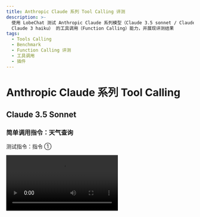 ```yaml
---
title: Anthropic Claude 系列 Tool Calling 评测
description: >-
  使用 LobeChat 测试 Anthropic Claude 系列模型（Claude 3.5 sonnet / Claude 3 Opus /
  Claude 3 haiku） 的工具调用（Function Calling）能力，并展现评测结果
tags:
  - Tools Calling
  - Benchmark
  - Function Calling 评测
  - 工具调用
  - 插件
---
```


# Anthropic Claude 系列 Tool Calling

## Claude 3.5 Sonnet

### 简单调用指令：天气查询

测试指令：指令 ①

<Video src="https://github.com/lobehub/lobe-chat/assets/28616219/42a6980c-ea2a-44fd-b61f-a7989827f5a5" />

<Image
  alt="Claude 3.5 Sonnet 简单指令的 Tool Calling"
  src="https://github.com/lobehub/lobe-chat/assets/28616219/71146b75-2c73-48c3-9688-1d8814d2a791"
/>

  <details>
    <summary>Tool Calling 原始输出：</summary>

```yml
[stream start] 2024-6-24 20:24:40.289
[chunk 0] 2024-6-24 20:24:40.294

{"type":"message_start","message":{"id":"msg_01Q8ytAh2wiJHwKt7qEdaUsP","type":"message","role":"assistant","model":"claude-3-5-sonnet-20240620","content":[],"stop_reason":null,"stop_sequence":null,"usage":{"input_tokens":485,"output_tokens":4}}}
[chunk 1] 2024-6-24 20:24:40.294

{"type":"content_block_start","index":0,"content_block":{"type":"text","text":""}}
[chunk 2] 2024-6-24 20:24:40.311

{"type":"content_block_delta","index":0,"delta":{"type":"text_delta","text":"好的,"}}
[chunk 3] 2024-6-24 20:24:40.312

{"type":"content_block_delta","index":0,"delta":{"type":"text_delta","text":"我会"}}
[chunk 4] 2024-6-24 20:24:40.313

{"type":"content_block_delta","index":0,"delta":{"type":"text_delta","text":"为"}}
[chunk 5] 2024-6-24 20:24:40.356

{"type":"content_block_delta","index":0,"delta":{"type":"text_delta","text":"您"}}
[chunk 6] 2024-6-24 20:24:40.358

{"type":"content_block_delta","index":0,"delta":{"type":"text_delta","text":"查"}}
[chunk 7] 2024-6-24 20:24:40.364

{"type":"content_block_delta","index":0,"delta":{"type":"text_delta","text":"询杭州"}}
[chunk 8] 2024-6-24 20:24:40.368

{"type":"content_block_delta","index":0,"delta":{"type":"text_delta","text":"和北京的"}}
[chunk 9] 2024-6-24 20:24:40.480

{"type":"content_block_delta","index":0,"delta":{"type":"text_delta","text":"天"}}
[chunk 10] 2024-6-24 20:24:40.487

{"type":"content_block_delta","index":0,"delta":{"type":"text_delta","text":"气情况。"}}
[chunk 11] 2024-6-24 20:24:40.489

{"type":"content_block_delta","index":0,"delta":{"type":"text_delta","text":"让"}}
[chunk 12] 2024-6-24 20:24:40.493

{"type":"content_block_delta","index":0,"delta":{"type":"text_delta","text":"我为"}}
[chunk 13] 2024-6-24 20:24:40.606

{"type":"content_block_delta","index":0,"delta":{"type":"text_delta","text":"您获"}}
[chunk 14] 2024-6-24 20:24:40.610

{"type":"content_block_delta","index":0,"delta":{"type":"text_delta","text":"取这"}}
[chunk 15] 2024-6-24 20:24:40.620

{"type":"content_block_delta","index":0,"delta":{"type":"text_delta","text":"两"}}
[chunk 16] 2024-6-24 20:24:40.621

{"type":"content_block_delta","index":0,"delta":{"type":"text_delta","text":"个城市的"}}
[chunk 17] 2024-6-24 20:24:40.730

{"type":"content_block_delta","index":0,"delta":{"type":"text_delta","text":"当前天气"}}
[chunk 18] 2024-6-24 20:24:40.733

{"type":"content_block_delta","index":0,"delta":{"type":"text_delta","text":"信"}}
[chunk 19] 2024-6-24 20:24:40.981

{"type":"content_block_delta","index":0,"delta":{"type":"text_delta","text":"息。"}}
[chunk 20] 2024-6-24 20:24:40.983

{"type":"content_block_stop","index":0}
[chunk 21] 2024-6-24 20:24:40.983

{"type":"content_block_start","index":1,"content_block":{"type":"tool_use","id":"toolu_01CYUiZB5L2iLYfKkFL5TWtm","name":"realtime-weather____fetchCurrentWeather","input":{}}}
[chunk 22] 2024-6-24 20:24:41.266

{"type":"content_block_delta","index":1,"delta":{"type":"input_json_delta","partial_json":""}}
[chunk 23] 2024-6-24 20:24:41.267

{"type":"content_block_delta","index":1,"delta":{"type":"input_json_delta","partial_json":"{\"city\": "}}
[chunk 24] 2024-6-24 20:24:41.268

{"type":"content_block_delta","index":1,"delta":{"type":"input_json_delta","partial_json":"\"\\u67"}}
[chunk 25] 2024-6-24 20:24:41.268

{"type":"content_block_delta","index":1,"delta":{"type":"input_json_delta","partial_json":"6d\\"}}
[chunk 26] 2024-6-24 20:24:41.269

{"type":"content_block_delta","index":1,"delta":{"type":"input_json_delta","partial_json":"u5dde\"}"}}
[chunk 27] 2024-6-24 20:24:41.270

{"type":"content_block_stop","index":1}
[chunk 28] 2024-6-24 20:24:41.271

{"type":"content_block_start","index":2,"content_block":{"type":"tool_use","id":"toolu_019Q1i316spMrh2ATHsDLHB8","name":"realtime-weather____fetchCurrentWeather","input":{}}}
[chunk 29] 2024-6-24 20:24:41.626

{"type":"content_block_delta","index":2,"delta":{"type":"input_json_delta","partial_json":""}}
[chunk 30] 2024-6-24 20:24:41.626

{"type":"content_block_delta","index":2,"delta":{"type":"input_json_delta","partial_json":"{\"city"}}
[chunk 31] 2024-6-24 20:24:41.628

{"type":"content_block_delta","index":2,"delta":{"type":"input_json_delta","partial_json":"\": \"\\u531"}}
[chunk 32] 2024-6-24 20:24:41.631

{"type":"content_block_delta","index":2,"delta":{"type":"input_json_delta","partial_json":"7\\u4eac"}}
[chunk 33] 2024-6-24 20:24:41.634

{"type":"content_block_delta","index":2,"delta":{"type":"input_json_delta","partial_json":"\"}"}}
[chunk 34] 2024-6-24 20:24:41.641

{"type":"content_block_stop","index":2}
[chunk 35] 2024-6-24 20:24:41.644

{"type":"message_delta","delta":{"stop_reason":"tool_use","stop_sequence":null},"usage":{"output_tokens":146}}
[chunk 36] 2024-6-24 20:24:41.654
{"type":"message_stop"}

[stream finished] total chunks: 37
```

</details>

### 复杂调用指令：文生图

测试指令：指令 ②

<Video src="https://github.com/lobehub/lobe-chat/assets/28616219/a9a40899-d5f3-4ef2-aa08-922751b05ca6" />

从上述视频中可以看到， sonnet 虽然也支持流式 Tool Calling ，但是它表现出来的特征是在创建长句 tool calling 时会等待住（详见 Tool Calling 原始输出 `[chunk 40]` 和 `[chunk 41]` 中间的耗时）。所以相对来说会在 Tool Calling 的起始阶段有一个较长的等待时间。

<Image
  alt="Claude 3.5 Sonnet 复杂指令的 Tool Calling"
  src="https://github.com/lobehub/lobe-chat/assets/28616219/23e2d7e5-a6f3-4f4c-9c6a-5651f35a5910"
/>

  <details>
    <summary>Tool Calling 原始输出：</summary>

```yml
[stream start] 2024-6-24 20:39:9.670

[chunk 0] 2024-6-24 20:39:9.695
{"type":"message_start","message":{"id":"msg_01Kj3TFjatNCn9AzdGRfsGN9","type":"message","role":"assistant","model":"claude-3-5-sonnet-20240620","content":[],"stop_reason":null,"stop_sequence":null,"usage":{"input_tokens":1742,"output_tokens":2}}}

[chunk 1] 2024-6-24 20:39:9.696
{"type":"content_block_start","index":0,"content_block":{"type":"text","text":""}}

[chunk 2] 2024-6-24 20:39:9.697
{"type":"content_block_delta","index":0,"delta":{"type":"text_delta","text":"当"}}

[chunk 3] 2024-6-24 20:39:9.698
{"type":"content_block_delta","index":0,"delta":{"type":"text_delta","text":"然可以为"}}

[chunk 4] 2024-6-24 20:39:9.699
{"type":"content_block_delta","index":0,"delta":{"type":"text_delta","text":"您"}}

[chunk 5] 2024-6-24 20:39:9.874
{"type":"content_block_delta","index":0,"delta":{"type":"text_delta","text":"画一只小"}}

[chunk 6] 2024-6-24 20:39:9.876
{"type":"content_block_delta","index":0,"delta":{"type":"text_delta","text":"狗。"}}

[chunk 7] 2024-6-24 20:39:9.877
{"type":"content_block_delta","index":0,"delta":{"type":"text_delta","text":"我会"}}

[chunk 8] 2024-6-24 20:39:9.878
{"type":"content_block_delta","index":0,"delta":{"type":"text_delta","text":"使"}}

[chunk 9] 2024-6-24 20:39:9.993
{"type":"content_block_delta","index":0,"delta":{"type":"text_delta","text":"用l"}}

[chunk 10] 2024-6-24 20:39:9.994
{"type":"content_block_delta","index":0,"delta":{"type":"text_delta","text":"obe-image-"}}

[chunk 11] 2024-6-24 20:39:9.995
{"type":"content_block_delta","index":0,"delta":{"type":"text_delta","text":"designer工"}}

[chunk 12] 2024-6-24 20:39:9.995
{"type":"content_block_delta","index":0,"delta":{"type":"text_delta","text":"具来"}}

[chunk 13] 2024-6-24 20:39:10.80
{"type":"content_block_delta","index":0,"delta":{"type":"text_delta","text":"生"}}

[chunk 14] 2024-6-24 20:39:10.81
{"type":"content_block_delta","index":0,"delta":{"type":"text_delta","text":"成这些"}}

[chunk 15] 2024-6-24 20:39:10.81
{"type":"content_block_delta","index":0,"delta":{"type":"text_delta","text":"图片"}}

[chunk 16] 2024-6-24 20:39:10.82
{"type":"content_block_delta","index":0,"delta":{"type":"text_delta","text":"。"}}

[chunk 17] 2024-6-24 20:39:10.196
{"type":"content_block_delta","index":0,"delta":{"type":"text_delta","text":"我"}}

[chunk 18] 2024-6-24 20:39:10.197
{"type":"content_block_delta","index":0,"delta":{"type":"text_delta","text":"会"}}

[chunk 19] 2024-6-24 20:39:10.198
{"type":"content_block_delta","index":0,"delta":{"type":"text_delta","text":"创"}}

[chunk 20] 2024-6-24 20:39:10.206
{"type":"content_block_delta","index":0,"delta":{"type":"text_delta","text":"建"}}

[chunk 21] 2024-6-24 20:39:10.314
{"type":"content_block_delta","index":0,"delta":{"type":"text_delta","text":"四"}}

[chunk 22] 2024-6-24 20:39:10.318
{"type":"content_block_delta","index":0,"delta":{"type":"text_delta","text":"个不同的"}}

[chunk 23] 2024-6-24 20:39:10.320
{"type":"content_block_delta","index":0,"delta":{"type":"text_delta","text":"描"}}

[chunk 24] 2024-6-24 20:39:10.326
{"type":"content_block_delta","index":0,"delta":{"type":"text_delta","text":"述来"}}

[chunk 25] 2024-6-24 20:39:10.439
{"type":"content_block_delta","index":0,"delta":{"type":"text_delta","text":"生"}}

[chunk 26] 2024-6-24 20:39:10.444
{"type":"content_block_delta","index":0,"delta":{"type":"text_delta","text":"成多"}}

[chunk 27] 2024-6-24 20:39:10.451
{"type":"content_block_delta","index":0,"delta":{"type":"text_delta","text":"样"}}

[chunk 28] 2024-6-24 20:39:10.452
{"type":"content_block_delta","index":0,"delta":{"type":"text_delta","text":"化"}}

[chunk 29] 2024-6-24 20:39:10.566
{"type":"content_block_delta","index":0,"delta":{"type":"text_delta","text":"的小"}}

[chunk 30] 2024-6-24 20:39:10.570
{"type":"content_block_delta","index":0,"delta":{"type":"text_delta","text":"狗图像"}}

[chunk 31] 2024-6-24 20:39:10.575
{"type":"content_block_delta","index":0,"delta":{"type":"text_delta","text":"。请"}}

[chunk 32] 2024-6-24 20:39:10.580
{"type":"content_block_delta","index":0,"delta":{"type":"text_delta","text":"稍等片"}}

[chunk 33] 2024-6-24 20:39:10.710
{"type":"content_block_delta","index":0,"delta":{"type":"text_delta","text":"刻，"}}

[chunk 34] 2024-6-24 20:39:10.718
{"type":"content_block_delta","index":0,"delta":{"type":"text_delta","text":"我现"}}

[chunk 35] 2024-6-24 20:39:10.721
{"type":"content_block_delta","index":0,"delta":{"type":"text_delta","text":"在就"}}

[chunk 36] 2024-6-24 20:39:10.724
{"type":"content_block_delta","index":0,"delta":{"type":"text_delta","text":"开始生"}}

[chunk 37] 2024-6-24 20:39:10.838
{"type":"content_block_delta","index":0,"delta":{"type":"text_delta","text":"成图片"}}

[chunk 38] 2024-6-24 20:39:11.102
{"type":"content_block_delta","index":0,"delta":{"type":"text_delta","text":"。"}}

[chunk 39] 2024-6-24 20:39:11.103
{"type":"content_block_stop","index":0}

[chunk 40] 2024-6-24 20:39:11.104
{"type":"content_block_start","index":1,"content_block":{"type":"tool_use","id":"toolu_01PMfL65ktLVuwmUD4C29U6E","name":"lobe-image-designer____text2image____builtin","input":{}}}

[chunk 41] 2024-6-24 20:39:16.676
{"type":"content_block_delta","index":1,"delta":{"type":"input_json_delta","partial_json":""}}

[chunk 42] 2024-6-24 20:39:16.687
{"type":"content_block_delta","index":1,"delta":{"type":"input_json_delta","partial_json":"{\"prompt"}}

[chunk 43] 2024-6-24 20:39:16.695
{"type":"content_block_delta","index":1,"delta":{"type":"input_json_delta","partial_json":"s\": [\"Photo"}}

[chunk 44] 2024-6-24 20:39:16.699
{"type":"content_block_delta","index":1,"delta":{"type":"input_json_delta","partial_json":" of an "}}

[chunk 45] 2024-6-24 20:39:16.706
{"type":"content_block_delta","index":1,"delta":{"type":"input_json_delta","partial_json":"adorable"}}

[chunk 46] 2024-6-24 20:39:16.714
{"type":"content_block_delta","index":1,"delta":{"type":"input_json_delta","partial_json":" sma"}}

[chunk 47] 2024-6-24 20:39:16.715
{"type":"content_block_delta","index":1,"delta":{"type":"input_json_delta","partial_json":"ll puppy w"}}

[chunk 48] 2024-6-24 20:39:16.726
{"type":"content_block_delta","index":1,"delta":{"type":"input_json_delta","partial_json":"ith fluf"}}

[chunk 49] 2024-6-24 20:39:16.727
{"type":"content_block_delta","index":1,"delta":{"type":"input_json_delta","partial_json":"fy fur, si"}}

[chunk 50] 2024-6-24 20:39:16.733
{"type":"content_block_delta","index":1,"delta":{"type":"input_json_delta","partial_json":"tting o"}}

[chunk 51] 2024-6-24 20:39:16.735
{"type":"content_block_delta","index":1,"delta":{"type":"input_json_delta","partial_json":"n a"}}

[chunk 52] 2024-6-24 20:39:16.743
{"type":"content_block_delta","index":1,"delta":{"type":"input_json_delta","partial_json":" sof"}}

[chunk 53] 2024-6-24 20:39:16.744
{"type":"content_block_delta","index":1,"delta":{"type":"input_json_delta","partial_json":"t g"}}

[chunk 54] 2024-6-24 20:39:16.751
{"type":"content_block_delta","index":1,"delta":{"type":"input_json_delta","partial_json":"reen "}}

[chunk 55] 2024-6-24 20:39:16.752
{"type":"content_block_delta","index":1,"delta":{"type":"input_json_delta","partial_json":"grass"}}

[chunk 56] 2024-6-24 20:39:16.758
{"type":"content_block_delta","index":1,"delta":{"type":"input_json_delta","partial_json":" lawn"}}

[chunk 57] 2024-6-24 20:39:16.759
{"type":"content_block_delta","index":1,"delta":{"type":"input_json_delta","partial_json":". The p"}}

[chunk 58] 2024-6-24 20:39:16.759
{"type":"content_block_delta","index":1,"delta":{"type":"input_json_delta","partial_json":"uppy ha"}}

[chunk 59] 2024-6-24 20:39:16.765
{"type":"content_block_delta","index":1,"delta":{"type":"input_json_delta","partial_json":"s big"}}

[chunk 60] 2024-6-24 20:39:16.771
{"type":"content_block_delta","index":1,"delta":{"type":"input_json_delta","partial_json":", "}}

[chunk 61] 2024-6-24 20:39:16.771
{"type":"content_block_delta","index":1,"delta":{"type":"input_json_delta","partial_json":"expressiv"}}

[chunk 62] 2024-6-24 20:39:16.772
{"type":"content_block_delta","index":1,"delta":{"type":"input_json_delta","partial_json":"e eyes an"}}

[chunk 63] 2024-6-24 20:39:16.777
{"type":"content_block_delta","index":1,"delta":{"type":"input_json_delta","partial_json":"d "}}

[chunk 64] 2024-6-24 20:39:16.778
{"type":"content_block_delta","index":1,"delta":{"type":"input_json_delta","partial_json":"flop"}}

[chunk 65] 2024-6-24 20:39:16.783
{"type":"content_block_delta","index":1,"delta":{"type":"input_json_delta","partial_json":"py e"}}

[chunk 66] 2024-6-24 20:39:16.783
{"type":"content_block_delta","index":1,"delta":{"type":"input_json_delta","partial_json":"ars"}}

[chunk 67] 2024-6-24 20:39:16.790
{"type":"content_block_delta","index":1,"delta":{"type":"input_json_delta","partial_json":". It's ti"}}

[chunk 68] 2024-6-24 20:39:16.790
{"type":"content_block_delta","index":1,"delta":{"type":"input_json_delta","partial_json":"lting it"}}

[chunk 69] 2024-6-24 20:39:16.796
{"type":"content_block_delta","index":1,"delta":{"type":"input_json_delta","partial_json":"s head "}}

[chunk 70] 2024-6-24 20:39:16.797
{"type":"content_block_delta","index":1,"delta":{"type":"input_json_delta","partial_json":"curio"}}

[chunk 71] 2024-6-24 20:39:16.797
{"type":"content_block_delta","index":1,"delta":{"type":"input_json_delta","partial_json":"usly, l"}}

[chunk 72] 2024-6-24 20:39:16.798
{"type":"content_block_delta","index":1,"delta":{"type":"input_json_delta","partial_json":"ooking dir"}}

[chunk 73] 2024-6-24 20:39:16.809
{"type":"content_block_delta","index":1,"delta":{"type":"input_json_delta","partial_json":"ectly "}}

[chunk 74] 2024-6-24 20:39:16.811
{"type":"content_block_delta","index":1,"delta":{"type":"input_json_delta","partial_json":"at"}}

[chunk 75] 2024-6-24 20:39:16.811
{"type":"content_block_delta","index":1,"delta":{"type":"input_json_delta","partial_json":" the cam"}}

[chunk 76] 2024-6-24 20:39:16.812
{"type":"content_block_delta","index":1,"delta":{"type":"input_json_delta","partial_json":"era. The b"}}

[chunk 77] 2024-6-24 20:39:16.812
{"type":"content_block_delta","index":1,"delta":{"type":"input_json_delta","partial_json":"ackgr"}}

[chunk 78] 2024-6-24 20:39:16.813
{"type":"content_block_delta","index":1,"delta":{"type":"input_json_delta","partial_json":"ou"}}

[chunk 79] 2024-6-24 20:39:16.813
{"type":"content_block_delta","index":1,"delta":{"type":"input_json_delta","partial_json":"nd"}}

[chunk 80] 2024-6-24 20:39:16.818
{"type":"content_block_delta","index":1,"delta":{"type":"input_json_delta","partial_json":" is "}}

[chunk 81] 2024-6-24 20:39:16.819
{"type":"content_block_delta","index":1,"delta":{"type":"input_json_delta","partial_json":"slightly "}}

[chunk 82] 2024-6-24 20:39:16.820
{"type":"content_block_delta","index":1,"delta":{"type":"input_json_delta","partial_json":"blu"}}

[chunk 83] 2024-6-24 20:39:16.820
{"type":"content_block_delta","index":1,"delta":{"type":"input_json_delta","partial_json":"rred, focusi"}}

[chunk 84] 2024-6-24 20:39:16.829
{"type":"content_block_delta","index":1,"delta":{"type":"input_json_delta","partial_json":"ng"}}

[chunk 85] 2024-6-24 20:39:16.830
{"type":"content_block_delta","index":1,"delta":{"type":"input_json_delta","partial_json":" attenti"}}

[chunk 86] 2024-6-24 20:39:16.830
{"type":"content_block_delta","index":1,"delta":{"type":"input_json_delta","partial_json":"on on the "}}

[chunk 87] 2024-6-24 20:39:16.831
{"type":"content_block_delta","index":1,"delta":{"type":"input_json_delta","partial_json":"cute puppy i"}}

[chunk 88] 2024-6-24 20:39:16.831
{"type":"content_block_delta","index":1,"delta":{"type":"input_json_delta","partial_json":"n "}}

[chunk 89] 2024-6-24 20:39:16.837
{"type":"content_block_delta","index":1,"delta":{"type":"input_json_delta","partial_json":"the foreg"}}

[chunk 90] 2024-6-24 20:39:16.838
{"type":"content_block_delta","index":1,"delta":{"type":"input_json_delta","partial_json":"round. W"}}

[chunk 91] 2024-6-24 20:39:16.838
{"type":"content_block_delta","index":1,"delta":{"type":"input_json_delta","partial_json":"arm, n"}}

[chunk 92] 2024-6-24 20:39:16.839
{"type":"content_block_delta","index":1,"delta":{"type":"input_json_delta","partial_json":"atur"}}

[chunk 93] 2024-6-24 20:39:16.839
{"type":"content_block_delta","index":1,"delta":{"type":"input_json_delta","partial_json":"al lighting"}}

[chunk 94] 2024-6-24 20:39:16.840
{"type":"content_block_delta","index":1,"delta":{"type":"input_json_delta","partial_json":" enhances "}}

[chunk 95] 2024-6-24 20:39:16.851
{"type":"content_block_delta","index":1,"delta":{"type":"input_json_delta","partial_json":"the pup"}}

[chunk 96] 2024-6-24 20:39:16.851
{"type":"content_block_delta","index":1,"delta":{"type":"input_json_delta","partial_json":"py's featu"}}

[chunk 97] 2024-6-24 20:39:16.852
{"type":"content_block_delta","index":1,"delta":{"type":"input_json_delta","partial_json":"res.\""}}

[chunk 98] 2024-6-24 20:39:16.856
{"type":"content_block_delta","index":1,"delta":{"type":"input_json_delta","partial_json":", \"Wa"}}

[chunk 99] 2024-6-24 20:39:16.857
{"type":"content_block_delta","index":1,"delta":{"type":"input_json_delta","partial_json":"ter"}}

[chunk 100] 2024-6-24 20:39:16.859
{"type":"content_block_delta","index":1,"delta":{"type":"input_json_delta","partial_json":"color "}}

[chunk 101] 2024-6-24 20:39:16.861
{"type":"content_block_delta","index":1,"delta":{"type":"input_json_delta","partial_json":"painti"}}

[chunk 102] 2024-6-24 20:39:16.868
{"type":"content_block_delta","index":1,"delta":{"type":"input_json_delta","partial_json":"ng o"}}

[chunk 103] 2024-6-24 20:39:16.868
{"type":"content_block_delta","index":1,"delta":{"type":"input_json_delta","partial_json":"f a playfu"}}

[chunk 104] 2024-6-24 20:39:16.869
{"type":"content_block_delta","index":1,"delta":{"type":"input_json_delta","partial_json":"l puppy ch"}}

[chunk 105] 2024-6-24 20:39:16.876
{"type":"content_block_delta","index":1,"delta":{"type":"input_json_delta","partial_json":"asing a"}}

[chunk 106] 2024-6-24 20:39:16.877
{"type":"content_block_delta","index":1,"delta":{"type":"input_json_delta","partial_json":" r"}}

[chunk 107] 2024-6-24 20:39:16.877
{"type":"content_block_delta","index":1,"delta":{"type":"input_json_delta","partial_json":"ed ball"}}

[chunk 108] 2024-6-24 20:39:16.877
{"type":"content_block_delta","index":1,"delta":{"type":"input_json_delta","partial_json":" in a "}}

[chunk 109] 2024-6-24 20:39:16.878
{"type":"content_block_delta","index":1,"delta":{"type":"input_json_delta","partial_json":"sun"}}

[chunk 110] 2024-6-24 20:39:16.878
{"type":"content_block_delta","index":1,"delta":{"type":"input_json_delta","partial_json":"ny park. T"}}

[chunk 111] 2024-6-24 20:39:16.879
{"type":"content_block_delta","index":1,"delta":{"type":"input_json_delta","partial_json":"he"}}

[chunk 112] 2024-6-24 20:39:16.879
{"type":"content_block_delta","index":1,"delta":{"type":"input_json_delta","partial_json":" pu"}}

[chunk 113] 2024-6-24 20:39:16.879
{"type":"content_block_delta","index":1,"delta":{"type":"input_json_delta","partial_json":"ppy is mi"}}

[chunk 114] 2024-6-24 20:39:16.886
{"type":"content_block_delta","index":1,"delta":{"type":"input_json_delta","partial_json":"d-le"}}

[chunk 115] 2024-6-24 20:39:16.886
{"type":"content_block_delta","index":1,"delta":{"type":"input_json_delta","partial_json":"ap, its paw"}}

[chunk 116] 2024-6-24 20:39:16.887
{"type":"content_block_delta","index":1,"delta":{"type":"input_json_delta","partial_json":"s "}}

[chunk 117] 2024-6-24 20:39:16.898
{"type":"content_block_delta","index":1,"delta":{"type":"input_json_delta","partial_json":"off th"}}

[chunk 118] 2024-6-24 20:39:16.898
{"type":"content_block_delta","index":1,"delta":{"type":"input_json_delta","partial_json":"e ground,"}}

[chunk 119] 2024-6-24 20:39:16.899
{"type":"content_block_delta","index":1,"delta":{"type":"input_json_delta","partial_json":" with a j"}}

[chunk 120] 2024-6-24 20:39:16.899
{"type":"content_block_delta","index":1,"delta":{"type":"input_json_delta","partial_json":"oyful"}}

[chunk 121] 2024-6-24 20:39:16.906
{"type":"content_block_delta","index":1,"delta":{"type":"input_json_delta","partial_json":" e"}}

[chunk 122] 2024-6-24 20:39:16.907
{"type":"content_block_delta","index":1,"delta":{"type":"input_json_delta","partial_json":"xp"}}

[chunk 123] 2024-6-24 20:39:16.907
{"type":"content_block_delta","index":1,"delta":{"type":"input_json_delta","partial_json":"ressi"}}

[chunk 124] 2024-6-24 20:39:16.907
{"type":"content_block_delta","index":1,"delta":{"type":"input_json_delta","partial_json":"on. Its fur"}}

[chunk 125] 2024-6-24 20:39:16.908
{"type":"content_block_delta","index":1,"delta":{"type":"input_json_delta","partial_json":" is paint"}}

[chunk 126] 2024-6-24 20:39:16.908
{"type":"content_block_delta","index":1,"delta":{"type":"input_json_delta","partial_json":"ed wi"}}

[chunk 127] 2024-6-24 20:39:16.909
{"type":"content_block_delta","index":1,"delta":{"type":"input_json_delta","partial_json":"th soft, "}}

[chunk 128] 2024-6-24 20:39:16.928
{"type":"content_block_delta","index":1,"delta":{"type":"input_json_delta","partial_json":"ble"}}

[chunk 129] 2024-6-24 20:39:16.929
{"type":"content_block_delta","index":1,"delta":{"type":"input_json_delta","partial_json":"nded brush"}}

[chunk 130] 2024-6-24 20:39:16.929
{"type":"content_block_delta","index":1,"delta":{"type":"input_json_delta","partial_json":" str"}}

[chunk 131] 2024-6-24 20:39:16.930
{"type":"content_block_delta","index":1,"delta":{"type":"input_json_delta","partial_json":"oke"}}

[chunk 132] 2024-6-24 20:39:16.930
{"type":"content_block_delta","index":1,"delta":{"type":"input_json_delta","partial_json":"s, giving "}}

[chunk 133] 2024-6-24 20:39:16.931
{"type":"content_block_delta","index":1,"delta":{"type":"input_json_delta","partial_json":"it a "}}

[chunk 134] 2024-6-24 20:39:16.931
{"type":"content_block_delta","index":1,"delta":{"type":"input_json_delta","partial_json":"dre"}}

[chunk 135] 2024-6-24 20:39:16.931
{"type":"content_block_delta","index":1,"delta":{"type":"input_json_delta","partial_json":"amy qua"}}

[chunk 136] 2024-6-24 20:39:16.932
{"type":"content_block_delta","index":1,"delta":{"type":"input_json_delta","partial_json":"lity. Splas"}}

[chunk 137] 2024-6-24 20:39:16.939
{"type":"content_block_delta","index":1,"delta":{"type":"input_json_delta","partial_json":"hes of bri"}}

[chunk 138] 2024-6-24 20:39:16.940
{"type":"content_block_delta","index":1,"delta":{"type":"input_json_delta","partial_json":"gh"}}

[chunk 139] 2024-6-24 20:39:16.951
{"type":"content_block_delta","index":1,"delta":{"type":"input_json_delta","partial_json":"t colors"}}

[chunk 140] 2024-6-24 20:39:16.952
{"type":"content_block_delta","index":1,"delta":{"type":"input_json_delta","partial_json":" in "}}

[chunk 141] 2024-6-24 20:39:16.952
{"type":"content_block_delta","index":1,"delta":{"type":"input_json_delta","partial_json":"the backgr"}}

[chunk 142] 2024-6-24 20:39:16.953
{"type":"content_block_delta","index":1,"delta":{"type":"input_json_delta","partial_json":"ound sugge"}}

[chunk 143] 2024-6-24 20:39:16.953
{"type":"content_block_delta","index":1,"delta":{"type":"input_json_delta","partial_json":"st flowers a"}}

[chunk 144] 2024-6-24 20:39:16.953
{"type":"content_block_delta","index":1,"delta":{"type":"input_json_delta","partial_json":"nd tre"}}

[chunk 145] 2024-6-24 20:39:16.960
{"type":"content_block_delta","index":1,"delta":{"type":"input_json_delta","partial_json":"es.\", \""}}

[chunk 146] 2024-6-24 20:39:16.961
{"type":"content_block_delta","index":1,"delta":{"type":"input_json_delta","partial_json":"Cartoon"}}

[chunk 147] 2024-6-24 20:39:16.962
{"type":"content_block_delta","index":1,"delta":{"type":"input_json_delta","partial_json":" illust"}}

[chunk 148] 2024-6-24 20:39:16.963
{"type":"content_block_delta","index":1,"delta":{"type":"input_json_delta","partial_json":"ration"}}

[chunk 149] 2024-6-24 20:39:16.963
{"type":"content_block_delta","index":1,"delta":{"type":"input_json_delta","partial_json":" of a misc"}}

[chunk 150] 2024-6-24 20:39:16.964
{"type":"content_block_delta","index":1,"delta":{"type":"input_json_delta","partial_json":"hievous pupp"}}

[chunk 151] 2024-6-24 20:39:17.43
{"type":"content_block_delta","index":1,"delta":{"type":"input_json_delta","partial_json":"y "}}

[chunk 152] 2024-6-24 20:39:17.45
{"type":"content_block_delta","index":1,"delta":{"type":"input_json_delta","partial_json":"tangled in "}}

[chunk 153] 2024-6-24 20:39:17.49
{"type":"content_block_delta","index":1,"delta":{"type":"input_json_delta","partial_json":"a ball of br"}}

[chunk 154] 2024-6-24 20:39:17.50
{"type":"content_block_delta","index":1,"delta":{"type":"input_json_delta","partial_json":"ight blue"}}

[chunk 155] 2024-6-24 20:39:17.50
{"type":"content_block_delta","index":1,"delta":{"type":"input_json_delta","partial_json":" yarn. Th"}}

[chunk 156] 2024-6-24 20:39:17.51
{"type":"content_block_delta","index":1,"delta":{"type":"input_json_delta","partial_json":"e pu"}}

[chunk 157] 2024-6-24 20:39:17.54
{"type":"content_block_delta","index":1,"delta":{"type":"input_json_delta","partial_json":"ppy has"}}

[chunk 158] 2024-6-24 20:39:17.69
{"type":"content_block_delta","index":1,"delta":{"type":"input_json_delta","partial_json":" exagger"}}

[chunk 159] 2024-6-24 20:39:17.69
{"type":"content_block_delta","index":1,"delta":{"type":"input_json_delta","partial_json":"ate"}}

[chunk 160] 2024-6-24 20:39:17.101
{"type":"content_block_delta","index":1,"delta":{"type":"input_json_delta","partial_json":"d features "}}

[chunk 161] 2024-6-24 20:39:17.102
{"type":"content_block_delta","index":1,"delta":{"type":"input_json_delta","partial_json":"with big,"}}

[chunk 162] 2024-6-24 20:39:17.114
{"type":"content_block_delta","index":1,"delta":{"type":"input_json_delta","partial_json":" r"}}

[chunk 163] 2024-6-24 20:39:17.115
{"type":"content_block_delta","index":1,"delta":{"type":"input_json_delta","partial_json":"oun"}}

[chunk 164] 2024-6-24 20:39:17.115
{"type":"content_block_delta","index":1,"delta":{"type":"input_json_delta","partial_json":"d eyes "}}

[chunk 165] 2024-6-24 20:39:17.116
{"type":"content_block_delta","index":1,"delta":{"type":"input_json_delta","partial_json":"and a small"}}

[chunk 166] 2024-6-24 20:39:17.116
{"type":"content_block_delta","index":1,"delta":{"type":"input_json_delta","partial_json":" pink t"}}

[chunk 167] 2024-6-24 20:39:17.116
{"type":"content_block_delta","index":1,"delta":{"type":"input_json_delta","partial_json":"ongue st"}}

[chunk 168] 2024-6-24 20:39:17.123
{"type":"content_block_delta","index":1,"delta":{"type":"input_json_delta","partial_json":"ic"}}

[chunk 169] 2024-6-24 20:39:17.124
{"type":"content_block_delta","index":1,"delta":{"type":"input_json_delta","partial_json":"ki"}}

[chunk 170] 2024-6-24 20:39:17.124
{"type":"content_block_delta","index":1,"delta":{"type":"input_json_delta","partial_json":"ng"}}

[chunk 171] 2024-6-24 20:39:17.125
{"type":"content_block_delta","index":1,"delta":{"type":"input_json_delta","partial_json":" out. Th"}}

[chunk 172] 2024-6-24 20:39:17.125
{"type":"content_block_delta","index":1,"delta":{"type":"input_json_delta","partial_json":"e yarn is s"}}

[chunk 173] 2024-6-24 20:39:17.136
{"type":"content_block_delta","index":1,"delta":{"type":"input_json_delta","partial_json":"trew"}}

[chunk 174] 2024-6-24 20:39:17.137
{"type":"content_block_delta","index":1,"delta":{"type":"input_json_delta","partial_json":"n ab"}}

[chunk 175] 2024-6-24 20:39:17.137
{"type":"content_block_delta","index":1,"delta":{"type":"input_json_delta","partial_json":"ou"}}

[chunk 176] 2024-6-24 20:39:17.144
{"type":"content_block_delta","index":1,"delta":{"type":"input_json_delta","partial_json":"t in "}}

[chunk 177] 2024-6-24 20:39:17.144
{"type":"content_block_delta","index":1,"delta":{"type":"input_json_delta","partial_json":"a co"}}

[chunk 178] 2024-6-24 20:39:17.145
{"type":"content_block_delta","index":1,"delta":{"type":"input_json_delta","partial_json":"mical m"}}

[chunk 179] 2024-6-24 20:39:17.145
{"type":"content_block_delta","index":1,"delta":{"type":"input_json_delta","partial_json":"anner, "}}

[chunk 180] 2024-6-24 20:39:17.145
{"type":"content_block_delta","index":1,"delta":{"type":"input_json_delta","partial_json":"with the pu"}}

[chunk 181] 2024-6-24 20:39:17.146
{"type":"content_block_delta","index":1,"delta":{"type":"input_json_delta","partial_json":"pp"}}

[chunk 182] 2024-6-24 20:39:17.146
{"type":"content_block_delta","index":1,"delta":{"type":"input_json_delta","partial_json":"y s"}}

[chunk 183] 2024-6-24 20:39:17.147
{"type":"content_block_delta","index":1,"delta":{"type":"input_json_delta","partial_json":"itting in "}}

[chunk 184] 2024-6-24 20:39:17.157
{"type":"content_block_delta","index":1,"delta":{"type":"input_json_delta","partial_json":"the cent"}}

[chunk 185] 2024-6-24 20:39:17.166
{"type":"content_block_delta","index":1,"delta":{"type":"input_json_delta","partial_json":"er lookin"}}

[chunk 186] 2024-6-24 20:39:17.166
{"type":"content_block_delta","index":1,"delta":{"type":"input_json_delta","partial_json":"g both co"}}

[chunk 187] 2024-6-24 20:39:17.166
{"type":"content_block_delta","index":1,"delta":{"type":"input_json_delta","partial_json":"nfused"}}

[chunk 188] 2024-6-24 20:39:17.167
{"type":"content_block_delta","index":1,"delta":{"type":"input_json_delta","partial_json":" and p"}}

[chunk 189] 2024-6-24 20:39:17.167
{"type":"content_block_delta","index":1,"delta":{"type":"input_json_delta","partial_json":"leased with "}}

[chunk 190] 2024-6-24 20:39:17.168
{"type":"content_block_delta","index":1,"delta":{"type":"input_json_delta","partial_json":"itself. B"}}

[chunk 191] 2024-6-24 20:39:17.169
{"type":"content_block_delta","index":1,"delta":{"type":"input_json_delta","partial_json":"old"}}

[chunk 192] 2024-6-24 20:39:17.169
{"type":"content_block_delta","index":1,"delta":{"type":"input_json_delta","partial_json":", vibrant"}}

[chunk 193] 2024-6-24 20:39:17.169
{"type":"content_block_delta","index":1,"delta":{"type":"input_json_delta","partial_json":" colors "}}

[chunk 194] 2024-6-24 20:39:17.170
{"type":"content_block_delta","index":1,"delta":{"type":"input_json_delta","partial_json":"and clean"}}

[chunk 195] 2024-6-24 20:39:17.182
{"type":"content_block_delta","index":1,"delta":{"type":"input_json_delta","partial_json":" lines defin"}}

[chunk 196] 2024-6-24 20:39:17.183
{"type":"content_block_delta","index":1,"delta":{"type":"input_json_delta","partial_json":"e the styl"}}

[chunk 197] 2024-6-24 20:39:17.183
{"type":"content_block_delta","index":1,"delta":{"type":"input_json_delta","partial_json":"e.\","}}

[chunk 198] 2024-6-24 20:39:17.183
{"type":"content_block_delta","index":1,"delta":{"type":"input_json_delta","partial_json":" \"Oil painti"}}

[chunk 199] 2024-6-24 20:39:17.184
{"type":"content_block_delta","index":1,"delta":{"type":"input_json_delta","partial_json":"ng of"}}

[chunk 200] 2024-6-24 20:39:17.185
{"type":"content_block_delta","index":1,"delta":{"type":"input_json_delta","partial_json":" a sl"}}

[chunk 201] 2024-6-24 20:39:17.185
{"type":"content_block_delta","index":1,"delta":{"type":"input_json_delta","partial_json":"eepy puppy "}}

[chunk 202] 2024-6-24 20:39:17.185
{"type":"content_block_delta","index":1,"delta":{"type":"input_json_delta","partial_json":"curle"}}

[chunk 203] 2024-6-24 20:39:17.186
{"type":"content_block_delta","index":1,"delta":{"type":"input_json_delta","partial_json":"d u"}}

[chunk 204] 2024-6-24 20:39:17.186
{"type":"content_block_delta","index":1,"delta":{"type":"input_json_delta","partial_json":"p in a "}}

[chunk 205] 2024-6-24 20:39:17.187
{"type":"content_block_delta","index":1,"delta":{"type":"input_json_delta","partial_json":"cozy wic"}}

[chunk 206] 2024-6-24 20:39:17.198
{"type":"content_block_delta","index":1,"delta":{"type":"input_json_delta","partial_json":"ker ba"}}

[chunk 207] 2024-6-24 20:39:17.199
{"type":"content_block_delta","index":1,"delta":{"type":"input_json_delta","partial_json":"sket. The pu"}}

[chunk 208] 2024-6-24 20:39:17.199
{"type":"content_block_delta","index":1,"delta":{"type":"input_json_delta","partial_json":"ppy is"}}

[chunk 209] 2024-6-24 20:39:17.200
{"type":"content_block_delta","index":1,"delta":{"type":"input_json_delta","partial_json":" a m"}}

[chunk 210] 2024-6-24 20:39:17.200
{"type":"content_block_delta","index":1,"delta":{"type":"input_json_delta","partial_json":"ix o"}}

[chunk 211] 2024-6-24 20:39:17.200
{"type":"content_block_delta","index":1,"delta":{"type":"input_json_delta","partial_json":"f brown "}}

[chunk 212] 2024-6-24 20:39:17.201
{"type":"content_block_delta","index":1,"delta":{"type":"input_json_delta","partial_json":"and"}}

[chunk 213] 2024-6-24 20:39:17.201
{"type":"content_block_delta","index":1,"delta":{"type":"input_json_delta","partial_json":" whit"}}

[chunk 214] 2024-6-24 20:39:17.202
{"type":"content_block_delta","index":1,"delta":{"type":"input_json_delta","partial_json":"e fur, wi"}}

[chunk 215] 2024-6-24 20:39:17.202
{"type":"content_block_delta","index":1,"delta":{"type":"input_json_delta","partial_json":"th on"}}

[chunk 216] 2024-6-24 20:39:17.202
{"type":"content_block_delta","index":1,"delta":{"type":"input_json_delta","partial_json":"e eye sl"}}

[chunk 217] 2024-6-24 20:39:17.213
{"type":"content_block_delta","index":1,"delta":{"type":"input_json_delta","partial_json":"ightly open "}}

[chunk 218] 2024-6-24 20:39:17.214
{"type":"content_block_delta","index":1,"delta":{"type":"input_json_delta","partial_json":"as if"}}

[chunk 219] 2024-6-24 20:39:17.214
{"type":"content_block_delta","index":1,"delta":{"type":"input_json_delta","partial_json":" just w"}}

[chunk 220] 2024-6-24 20:39:17.215
{"type":"content_block_delta","index":1,"delta":{"type":"input_json_delta","partial_json":"aking up"}}

[chunk 221] 2024-6-24 20:39:17.215
{"type":"content_block_delta","index":1,"delta":{"type":"input_json_delta","partial_json":". Soft"}}

[chunk 222] 2024-6-24 20:39:17.215
{"type":"content_block_delta","index":1,"delta":{"type":"input_json_delta","partial_json":", wa"}}

[chunk 223] 2024-6-24 20:39:17.216
{"type":"content_block_delta","index":1,"delta":{"type":"input_json_delta","partial_json":"rm light"}}

[chunk 224] 2024-6-24 20:39:17.216
{"type":"content_block_delta","index":1,"delta":{"type":"input_json_delta","partial_json":" fi"}}

[chunk 225] 2024-6-24 20:39:17.217
{"type":"content_block_delta","index":1,"delta":{"type":"input_json_delta","partial_json":"lters th"}}

[chunk 226] 2024-6-24 20:39:17.217
{"type":"content_block_delta","index":1,"delta":{"type":"input_json_delta","partial_json":"rough"}}

[chunk 227] 2024-6-24 20:39:17.217
{"type":"content_block_delta","index":1,"delta":{"type":"input_json_delta","partial_json":" a "}}

[chunk 228] 2024-6-24 20:39:17.227
{"type":"content_block_delta","index":1,"delta":{"type":"input_json_delta","partial_json":"nearby"}}

[chunk 229] 2024-6-24 20:39:17.228
{"type":"content_block_delta","index":1,"delta":{"type":"input_json_delta","partial_json":" windo"}}

[chunk 230] 2024-6-24 20:39:17.228
{"type":"content_block_delta","index":1,"delta":{"type":"input_json_delta","partial_json":"w, casti"}}

[chunk 231] 2024-6-24 20:39:17.229
{"type":"content_block_delta","index":1,"delta":{"type":"input_json_delta","partial_json":"ng gen"}}

[chunk 232] 2024-6-24 20:39:17.229
{"type":"content_block_delta","index":1,"delta":{"type":"input_json_delta","partial_json":"tle shado"}}

[chunk 233] 2024-6-24 20:39:17.230
{"type":"content_block_delta","index":1,"delta":{"type":"input_json_delta","partial_json":"ws. Th"}}

[chunk 234] 2024-6-24 20:39:17.230
{"type":"content_block_delta","index":1,"delta":{"type":"input_json_delta","partial_json":"e texture o"}}

[chunk 235] 2024-6-24 20:39:17.230
{"type":"content_block_delta","index":1,"delta":{"type":"input_json_delta","partial_json":"f the fu"}}

[chunk 236] 2024-6-24 20:39:17.231
{"type":"content_block_delta","index":1,"delta":{"type":"input_json_delta","partial_json":"r an"}}

[chunk 237] 2024-6-24 20:39:17.231
{"type":"content_block_delta","index":1,"delta":{"type":"input_json_delta","partial_json":"d b"}}

[chunk 238] 2024-6-24 20:39:17.239
{"type":"content_block_delta","index":1,"delta":{"type":"input_json_delta","partial_json":"asket "}}

[chunk 239] 2024-6-24 20:39:17.242
{"type":"content_block_delta","index":1,"delta":{"type":"input_json_delta","partial_json":"are r"}}

[chunk 240] 2024-6-24 20:39:17.243
{"type":"content_block_delta","index":1,"delta":{"type":"input_json_delta","partial_json":"end"}}

[chunk 241] 2024-6-24 20:39:17.243
{"type":"content_block_delta","index":1,"delta":{"type":"input_json_delta","partial_json":"ered "}}

[chunk 242] 2024-6-24 20:39:17.244
{"type":"content_block_delta","index":1,"delta":{"type":"input_json_delta","partial_json":"in fine det"}}

[chunk 243] 2024-6-24 20:39:17.244
{"type":"content_block_delta","index":1,"delta":{"type":"input_json_delta","partial_json":"ail"}}

[chunk 244] 2024-6-24 20:39:17.245
{"type":"content_block_delta","index":1,"delta":{"type":"input_json_delta","partial_json":", c"}}

[chunk 245] 2024-6-24 20:39:17.245
{"type":"content_block_delta","index":1,"delta":{"type":"input_json_delta","partial_json":"re"}}

[chunk 246] 2024-6-24 20:39:17.252
{"type":"content_block_delta","index":1,"delta":{"type":"input_json_delta","partial_json":"atin"}}

[chunk 247] 2024-6-24 20:39:17.253
{"type":"content_block_delta","index":1,"delta":{"type":"input_json_delta","partial_json":"g a sense"}}

[chunk 248] 2024-6-24 20:39:17.253
{"type":"content_block_delta","index":1,"delta":{"type":"input_json_delta","partial_json":" of comfort "}}

[chunk 249] 2024-6-24 20:39:17.253
{"type":"content_block_delta","index":1,"delta":{"type":"input_json_delta","partial_json":"and tranq"}}

[chunk 250] 2024-6-24 20:39:17.254
{"type":"content_block_delta","index":1,"delta":{"type":"input_json_delta","partial_json":"uility."}}

[chunk 251] 2024-6-24 20:39:17.265
{"type":"content_block_delta","index":1,"delta":{"type":"input_json_delta","partial_json":"\"]"}}

[chunk 252] 2024-6-24 20:39:17.266
{"type":"content_block_delta","index":1,"delta":{"type":"input_json_delta","partial_json":", \"size\": \"1"}}

[chunk 253] 2024-6-24 20:39:17.266
{"type":"content_block_delta","index":1,"delta":{"type":"input_json_delta","partial_json":"024x1024"}}

[chunk 254] 2024-6-24 20:39:17.266
{"type":"content_block_delta","index":1,"delta":{"type":"input_json_delta","partial_json":"\"}"}}

[chunk 255] 2024-6-24 20:39:17.267
{"type":"content_block_stop","index":1}

[chunk 256] 2024-6-24 20:39:17.267
{"type":"message_delta","delta":{"stop_reason":"tool_use","stop_sequence":null},"usage":{"output_tokens":492}}

[chunk 257] 2024-6-24 20:39:17.271
{"type":"message_stop"}
```

</details>

## Claude 3 Opus

TODO

## Claude 3 Sonnet

TODO

## Claude 3 Haiku

TODO
